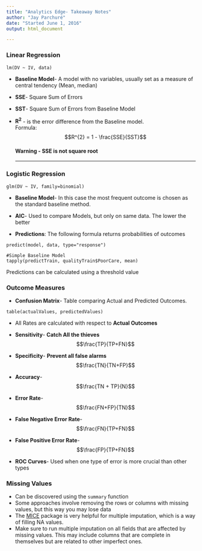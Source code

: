 ---
title: "Analytics Edge- Takeaway Notes"
author: "Jay Parchuré"
date: "Started June 1, 2016"
output: html_document

---

### Linear Regression ### 
```
lm(DV ~ IV, data)
```
* **Baseline Model**- A model with no variables, usually set as a measure of central tendency (Mean, median)

* **SSE**- Square Sum of Errors

* **SST**- Square Sum of Errors from Baseline Model

* **R<sup>2</sup>** - is the error difference from the Baseline model. <br>
Formula: $$R^{2} = 1 - \frac{SSE}{SST}$$
<h4>Warning - SSE is not square root </h4>
--------------------------------

<!--#Problems
#Hard to cmpare 2 models
#Good models for easy problems will
#have an R squared close to 1.
#But good models for hard problems
#can still have an R squared close to zero.
#Throughout this course we will see
#`examples of both types of problems.

Make sure the predictor values are not correlated to each other

Iteratively simplify the model by removing non significant variable

Predictions- predict(model, testdata)
See summary of output, compare R2 between test and training data

-->

### Logistic Regression ###
```
glm(DV ~ IV, family=binomial)
```
* **Baseline Model**- In this case the most frequent outcome is chosen as the standard baseline method.

* **AIC**- Used to compare Models, but only on same data. The lower the better

* **Predictions**: The following formula returns probabilities of outcomes
```
predict(model, data, type="response")

#Simple Baseline Model
tapply(predictTrain, qualityTrain$PoorCare, mean)
``` 
Predictions can be calculated using a threshold value

### Outcome Measures ###

* **Confusion Matrix**- Table comparing Actual and Predicted Outcomes.
```
table(actualValues, predictedValues)
```
* All Rates are calculated with respect to **Actual Outcomes**

* **Sensitivity**- **Catch All the thieves** <br>
$$\frac{TP}{TP+FN}$$ 
  

* **Specificity**-  **Prevent all false alarms** <br>
$$\frac{TN}{TN+FP}$$

* **Accuracy**-
$$\frac{TN + TP}{N}$$

* **Error Rate**-
$$\frac{FN+FP}{TN}$$

* **False Negative Error Rate**-
$$\frac{FN}{TP+FN}$$

* **False Positive Error Rate**-
$$\frac{FP}{TP+FN}$$

* **ROC Curves**- Used when one type of error is more crucial than other types

### Missing Values ###

* Can be discovered using the ``` summary ``` function
* Some approaches involve removing the rows or columns with missing values, but this way you may lose data
* The <a href="https://cran.r-project.org/web/packages/mice/mice.pdf">MICE</a> package is very helpful for multiple imputation, which is a way of filling NA values.
* Make sure to run multiple imputation on all fields that are affected by missing values. This may include columns that are complete in themselves but are related to other imperfect ones.

</br>


